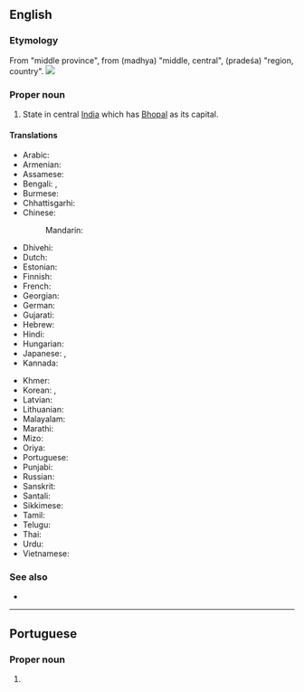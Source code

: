 ==English==
{{wikipedia}}

===Etymology===
From {{etyl|hi|en}} {{m|hi|मध्य प्रदेश}} "middle province", from {{etyl|sa|en}} {{m|sa|मध्य}} (madhya) "middle, central", {{m|sa|प्रदेश}} (pradeśa) "region, country".
[[Image:Madhya Pradesh in India (disputed hatched).svg|thumb|]]

===Proper noun===
{{en-proper noun|head=Madhya Pradesh}}

# State in central [[India]] which has [[Bhopal]] as its capital.

====Translations====
{{trans-top|Madhya Pradesh, India}}
* Arabic: {{t|ar|مَادِيَا بْرَادِيش|m|tr=mādiyā bradīš}}
* Armenian: {{t|hy|Մադհյա Պրադեշ}}
* Assamese: {{t|as|মধ্য প্ৰদেশ}}
* Bengali: {{t|bn|মধ্যপ্রদেশ|sc=Beng}}, {{t|bn|মধ্য প্রদেশ|sc=Beng}}
* Burmese: {{t|my|မဇ္ဈဒေသ}}
* Chhattisgarhi: {{t-needed|hne}}
* Chinese:
*: Mandarin: {{t+|cmn|中央邦|tr=Zhōngyāng-bāng|sc=Hani}}
* Dhivehi: {{t|dv|މަދްޔަ ޕްރަދޭޝް|sc=Thaa}}
* Dutch: {{t+|nl|Madhya Pradesh}}
* Estonian: {{t|et|Madhya Pradesh}}
* Finnish: {{t|fi|Madhya Pradesh}}
* French: {{t+|fr|Madhya Pradesh|m}}
* Georgian: {{t|ka|მადჰია-პრადეში}}
* German: {{t+|de|Madhya Pradesh|n}}
* Gujarati: {{t|gu|મધ્ય પ્રદેશ|sc=Gujr}}
* Hebrew: {{t|he|מאדהיה פראדש}}
* Hindi: {{t+|hi|मध्य प्रदेश|tr=madhya pradeś}}
* Hungarian: {{t|hu|Madhja Prades}}
* Japanese: {{t|ja|マディヤ・プラデーシュ州|tr=Madhiya-Puradēshu-shū}}, {{t|ja|マディヤ・プラデーシュ|tr=Madhiya-Puradēshu}}
* Kannada: {{t+|kn|ಮಧ್ಯ ಪ್ರದೇಶ|sc=Knda}}
{{trans-mid}}
* Khmer: {{t|km|មធ្យប្រទេឝ|sc=Khmr|tr=matya prɑtɛɛsh}}
* Korean: {{t|ko|마디아프라데시 주|tr=Madiapeuradesi ju}}, {{t|ko|마디아프라데시|tr=Madiapeuradesi}}
* Latvian: {{t|lv|Madhja Pradēša}}
* Lithuanian: {{t|lt|Madhja Pradešas}}
* Malayalam: {{t|ml|മധ്യപ്രദേശ്‌|sc=Mlym}}
* Marathi: {{t|mr|मध्यप्रदेश|tr=madhyapradēś|sc=Deva}}
* Mizo: {{t-needed|lus}}
* Oriya: {{t|or|ମଧ୍ୟ ପ୍ରଦେଶ|sc=Orya}}
* Portuguese: {{t|pt|Madhya Pradesh}}
* Punjabi: {{t|pa|ਮੱਧ ਪ੍ਰਦੇਸ਼|sc=Guru}}
* Russian: {{t+|ru|Ма́дхья-Праде́ш|m}}
* Sanskrit: {{t|sa|मध्य प्रदेश}}
* Santali: {{t-needed|sat}}
* Sikkimese: {{t-needed|sip}}
* Tamil: {{t|ta|மத்தியப் பிரதேசம்|sc=Taml}}
* Telugu: {{t+|te|మధ్య ప్రదేశ్}}
* Thai: {{t|th|รัฐมัธยประเทศ|tr=rát máttáyá-bpràtâyt}}
* Urdu: {{t|ur|مدھیہ پردیش|tr=madhya pradeś}}
* Vietnamese: {{t|vi|Madhya Pradesh}}
{{trans-bottom}}

===See also===
* {{list:states of India/en}}

----

==Portuguese==

===Proper noun===
{{pt-proper noun|m}}

# {{place|pt|state|c/India|t1=Madhya Pradesh}}